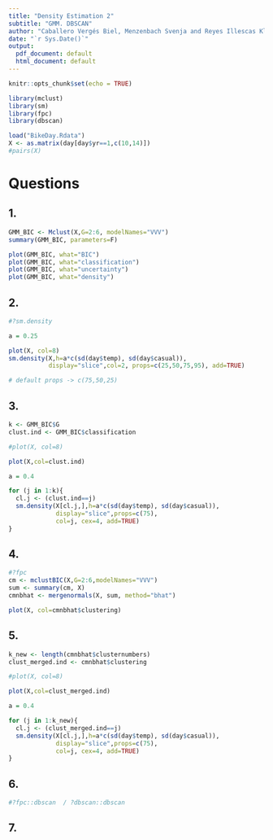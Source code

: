 ```yaml
---
title: "Density Estimation 2"
subtitle: "GMM. DBSCAN"
author: "Caballero Vergés Biel, Menzenbach Svenja and Reyes Illescas Kleber Enrique"
date: "`r Sys.Date()`"
output:
  pdf_document: default
  html_document: default
---
```


```r
knitr::opts_chunk$set(echo = TRUE)
```

```r
library(mclust)
library(sm)
library(fpc)
library(dbscan)
```

```r
load("BikeDay.Rdata")
X <- as.matrix(day[day$yr==1,c(10,14)])
#pairs(X)
```

# Questions

## 1. 
```r
GMM_BIC <- Mclust(X,G=2:6, modelNames="VVV")
summary(GMM_BIC, parameters=F)
```
```r

plot(GMM_BIC, what="BIC")
plot(GMM_BIC, what="classification")
plot(GMM_BIC, what="uncertainty")
plot(GMM_BIC, what="density")
```


## 2. 
```r
#?sm.density

a = 0.25

plot(X, col=8)
sm.density(X,h=a*c(sd(day$temp), sd(day$casual)), 
           display="slice",col=2, props=c(25,50,75,95), add=TRUE)

# default props -> c(75,50,25)
```

## 3. 
```r

k <- GMM_BIC$G
clust.ind <- GMM_BIC$classification

#plot(X, col=8)

plot(X,col=clust.ind)

a = 0.4

for (j in 1:k){
  cl.j <- (clust.ind==j)
  sm.density(X[cl.j,],h=a*c(sd(day$temp), sd(day$casual)), 
             display="slice",props=c(75),
             col=j, cex=4, add=TRUE)
}
```

## 4. 
```r
#?fpc
cm <- mclustBIC(X,G=2:6,modelNames="VVV")
sum <- summary(cm, X)
cmnbhat <- mergenormals(X, sum, method="bhat")

plot(X, col=cmnbhat$clustering)

```

## 5. 
```r
k_new <- length(cmnbhat$clusternumbers)
clust_merged.ind <- cmnbhat$clustering

#plot(X, col=8)

plot(X,col=clust_merged.ind)

a = 0.4

for (j in 1:k_new){
  cl.j <- (clust_merged.ind==j)
  sm.density(X[cl.j,],h=a*c(sd(day$temp), sd(day$casual)), 
             display="slice",props=c(75),
             col=j, cex=4, add=TRUE)
}
```

## 6. 
```r
#?fpc::dbscan  / ?dbscan::dbscan
```

## 7. 
```r

```


